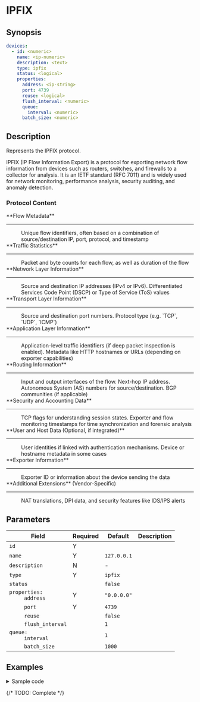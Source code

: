 # IPFIX

## Synopsis

```yaml
devices:
  - id: <numeric>
    name: <ip-numeric>
    description: <text>
    type: ipfix
    status: <logical>
    properties:
      address: <ip-string>
      port: 4739
      reuse: <logical>
      flush_interval: <numeric>
      queue:
        interval: <numeric>
      batch_size: <numeric>
```

## Description

Represents the IPFIX protocol.

IPFIX (IP Flow Information Export) is a protocol for exporting network flow information from devices such as routers, switches, and firewalls to a collector for analysis. It is an IETF standard (RFC 7011) and is widely used for network monitoring, performance analysis, security auditing, and anomaly detection.

### Protocol Content

<dl>
  <dt>**Flow Metadata**</dt>
    <hr style={{margin: "0px"}}/>
    <dd>
     Unique flow identifiers, often based on a combination of source/destination IP, port, protocol, and timestamp
   </dd>

  <dt>**Traffic Statistics**</dt>
    <hr style={{margin: "0px"}}/>
    <dd>
      Packet and byte counts for each flow, as well as duration of the flow
   </dd>

  <dt>**Network Layer Information**</dt>
    <hr style={{margin: "0px"}}/>
    <dd>
    Source and destination IP addresses (IPv4 or IPv6). Differentiated Services Code Point (DSCP) or Type of Service (ToS) values
    </dd>

  <dt>**Transport Layer Information**</dt>
    <hr style={{margin: "0px"}}/>
    <dd>
    Source and destination port numbers. Protocol type (e.g. `TCP`, `UDP`, `ICMP`)
    </dd>

  <dt>**Application Layer Information**</dt>
    <hr style={{margin: "0px"}}/>
    <dd>
    Application-level traffic identifiers (if deep packet inspection is enabled). Metadata like HTTP hostnames or URLs (depending on exporter capabilities)
    </dd>

  <dt>**Routing Information**</dt>
    <hr style={{margin: "0px"}}/>
    <dd>
    Input and output interfaces of the flow. Next-hop IP address. Autonomous System (AS) numbers for source/destination. BGP communities (if applicable)
    </dd>

  <dt>**Security and Accounting Data**</dt>
    <hr style={{margin: "0px"}}/>
    <dd>
    TCP flags for understanding session states. Exporter and flow monitoring timestamps for time synchronization and forensic analysis
    </dd>

  <dt>**User and Host Data (Optional, if integrated)**</dt>
    <hr style={{margin: "0px"}}/>
    <dd>
    User identities if linked with authentication mechanisms. Device or hostname metadata in some cases
    </dd>

  <dt>**Exporter Information**</dt>
    <hr style={{margin: "0px"}}/>
    <dd>
    Exporter ID or information about the device sending the data
    </dd>

  <dt>**Additional Extensions** (Vendor-Specific)</dt>
    <hr style={{margin: "0px"}}/>
    <dd>
      NAT translations, DPI data, and security features like IDS/IPS alerts
    </dd>
</dl>

## Parameters

|Field|Required|Default|Description|
|---|---|---|---|
|`id`|Y|||
|`name`|Y|`127.0.0.1`||
|`description`|N|-||
|`type`|Y|`ipfix`||
|`status`||`false`||
|<dt>`properties:`</dt><dd>`address`</dd>|Y|`"0.0.0.0"`||
|<dd>`port`</dd>|Y|`4739`||
|<dd>`reuse`</dd>||`false`||
|<dd>`flush_interval`</dd>||`1`||
|<dd><dt>`queue:`</dt><dd>`interval`</dd></dd>||`1`||
|<dd>`batch_size`</dd>||`1000`||

## Examples

<details>
<summary>Sample code</summary>
```yaml
```
</details>

{/* TODO: Complete */}